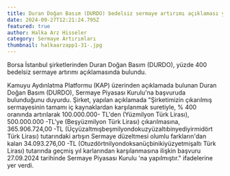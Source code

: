 ```yaml
---
title: Duran Doğan Basım (DURDO) bedelsiz sermaye artırımı açıklaması yaptı!
date: 2024-09-27T12:21:24.795Z
featured: true
author: Halka Arz Hisseler
category: Sermaye Artırımları
thumbnail: halkaarzapp1-31-.jpg
---
```

Borsa İstanbul şirketlerinden Duran Doğan Basım (DURDO), yüzde 400 bedelsiz sermaye artırımı açıklamasında bulundu. 

Kamuyu Aydınlatma Platformu (KAP) üzerinden açıklamada bulunan Duran Doğan Basım (DURDO), Sermaye Piyasası Kurulu'na başvuruda bulunduğunu duyurdu. Şirket, yapılan açıklamada "Şirketimizin çıkarılmış sermayesinin tamamı iç kaynaklardan karşılanmak suretiyle, % 400 oranında artırılarak 100.000.000- TL'den (Yüzmilyon Türk Lirası), 500.000.000 -TL'ye (Beşyüzmilyon Türk Lirası) çıkarılmasına, 365.906.724,00 -TL (Üçyüzaltmışbeşmilyondokuzyüzaltıbinyediyirmidört Türk Lirası) tutarındaki artışın Sermaye düzeltmesi olumlu farkların'dan kalan 34.093.276,00 -TL (Otuzdörtnilyondoksanüçbinikiyüzyetmişaltı Türk Lirası) tutarında geçmiş yıl karlarından karşılanmasına ilişkin başvuru 27.09.2024 tarihinde Sermaye Piyasası Kurulu 'na yapılmıştır." ifadelerine yer verdi.